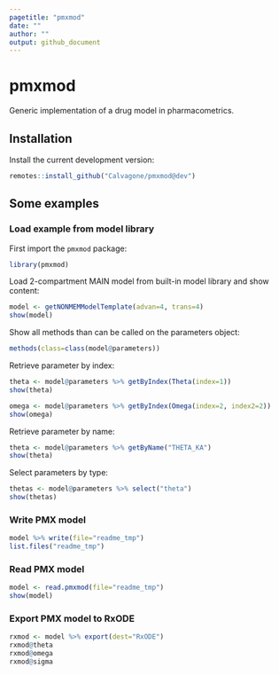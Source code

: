 ```yaml
---
pagetitle: "pmxmod"
date: ""
author: ""
output: github_document
---
```


# pmxmod
Generic implementation of a drug model in pharmacometrics.

## Installation
Install the current development version:
  
```r
remotes::install_github("Calvagone/pmxmod@dev")
```

## Some examples

### Load example from model library

First import the `pmxmod` package:

```r
library(pmxmod)
```

Load 2-compartment MAIN model from built-in model library and show content:

```r
model <- getNONMEMModelTemplate(advan=4, trans=4)
show(model)
```

Show all methods than can be called on the parameters object:

```r
methods(class=class(model@parameters))
```

Retrieve parameter by index:

```r
theta <- model@parameters %>% getByIndex(Theta(index=1))
show(theta)

omega <- model@parameters %>% getByIndex(Omega(index=2, index2=2))
show(omega)
```

Retrieve parameter by name:

```r
theta <- model@parameters %>% getByName("THETA_KA")
show(theta)
```

Select parameters by type:

```r
thetas <- model@parameters %>% select("theta")
show(thetas)
```

### Write PMX model

```r
model %>% write(file="readme_tmp")
list.files("readme_tmp")
```

### Read PMX model

```r
model <- read.pmxmod(file="readme_tmp")
show(model)
```

### Export PMX model to RxODE

```r
rxmod <- model %>% export(dest="RxODE")
rxmod@theta
rxmod@omega
rxmod@sigma
```
